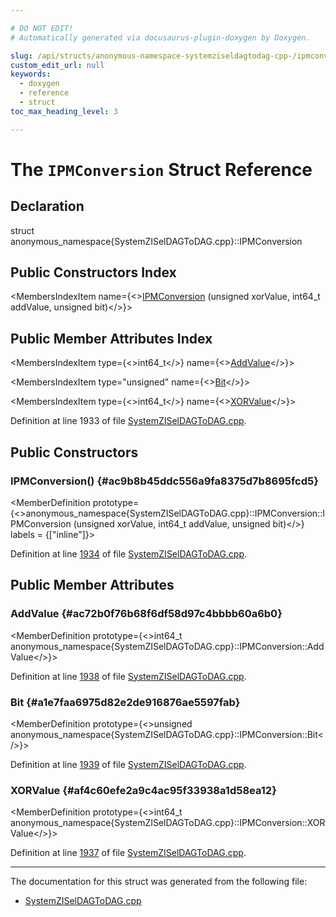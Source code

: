 ```yaml
---

# DO NOT EDIT!
# Automatically generated via docusaurus-plugin-doxygen by Doxygen.

slug: /api/structs/anonymous-namespace-systemziseldagtodag-cpp-/ipmconversion
custom_edit_url: null
keywords:
  - doxygen
  - reference
  - struct
toc_max_heading_level: 3

---
```





# The `IPMConversion` Struct Reference

<DoxygenPage pluginConfig={pluginConfig}>



## Declaration

<CodeBlock>struct anonymous_namespace{SystemZISelDAGToDAG.cpp}::IPMConversion</CodeBlock>

## Public Constructors Index

<MembersIndex>

<MembersIndexItem
  name={<><a href="#ac9b8b45ddc556a9fa8375d7b8695fcd5">IPMConversion</a> (unsigned xorValue, int64&#95;t addValue, unsigned bit)</>}>
</MembersIndexItem>

</MembersIndex>

## Public Member Attributes Index

<MembersIndex>

<MembersIndexItem
  type={<>int64&#95;t</>}
  name={<><a href="#ac72b0f76b68f6df58d97c4bbbb60a6b0">AddValue</a></>}>
</MembersIndexItem>

<MembersIndexItem
  type="unsigned"
  name={<><a href="#a1e7faa6975d82e2de916876ae5597fab">Bit</a></>}>
</MembersIndexItem>

<MembersIndexItem
  type={<>int64&#95;t</>}
  name={<><a href="#af4c60efe2a9c4ac95f33938a1d58ea12">XORValue</a></>}>
</MembersIndexItem>

</MembersIndex>


Definition at line 1933 of file <a href="/docs/api/files/lib/lib/target/lib/target/systemz/systemziseldagtodag-cpp">SystemZISelDAGToDAG.cpp</a>.

<SectionDefinition>

## Public Constructors

### IPMConversion() {#ac9b8b45ddc556a9fa8375d7b8695fcd5}

<MemberDefinition
  prototype={<>anonymous&#95;namespace&#123;SystemZISelDAGToDAG.cpp&#125;::IPMConversion::IPMConversion (unsigned xorValue, int64&#95;t addValue, unsigned bit)</>}
  labels = {["inline"]}>

Definition at line <a href="/docs/api/files/lib/lib/target/lib/target/systemz/systemziseldagtodag-cpp/#l01934">1934</a> of file <a href="/docs/api/files/lib/lib/target/lib/target/systemz/systemziseldagtodag-cpp">SystemZISelDAGToDAG.cpp</a>.
</MemberDefinition>

</SectionDefinition>

<SectionDefinition>

## Public Member Attributes

### AddValue {#ac72b0f76b68f6df58d97c4bbbb60a6b0}

<MemberDefinition
  prototype={<>int64&#95;t anonymous&#95;namespace&#123;SystemZISelDAGToDAG.cpp&#125;::IPMConversion::AddValue</>}>

Definition at line <a href="/docs/api/files/lib/lib/target/lib/target/systemz/systemziseldagtodag-cpp/#l01938">1938</a> of file <a href="/docs/api/files/lib/lib/target/lib/target/systemz/systemziseldagtodag-cpp">SystemZISelDAGToDAG.cpp</a>.
</MemberDefinition>

### Bit {#a1e7faa6975d82e2de916876ae5597fab}

<MemberDefinition
  prototype={<>unsigned anonymous&#95;namespace&#123;SystemZISelDAGToDAG.cpp&#125;::IPMConversion::Bit</>}>

Definition at line <a href="/docs/api/files/lib/lib/target/lib/target/systemz/systemziseldagtodag-cpp/#l01939">1939</a> of file <a href="/docs/api/files/lib/lib/target/lib/target/systemz/systemziseldagtodag-cpp">SystemZISelDAGToDAG.cpp</a>.
</MemberDefinition>

### XORValue {#af4c60efe2a9c4ac95f33938a1d58ea12}

<MemberDefinition
  prototype={<>int64&#95;t anonymous&#95;namespace&#123;SystemZISelDAGToDAG.cpp&#125;::IPMConversion::XORValue</>}>

Definition at line <a href="/docs/api/files/lib/lib/target/lib/target/systemz/systemziseldagtodag-cpp/#l01937">1937</a> of file <a href="/docs/api/files/lib/lib/target/lib/target/systemz/systemziseldagtodag-cpp">SystemZISelDAGToDAG.cpp</a>.
</MemberDefinition>

</SectionDefinition>

<hr/>

The documentation for this struct was generated from the following file:

<ul>
<li><a href="/docs/api/files/lib/lib/target/lib/target/systemz/systemziseldagtodag-cpp">SystemZISelDAGToDAG.cpp</a></li>
</ul>

</DoxygenPage>
